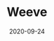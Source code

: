 ---
title: Weeve
status: publish
date: 2020-09-24
slug: Weeve is a platform for collecting, analyzing, and sharing IoT data insights || Data Solutions partner (Germany)
website: https://medium.com/weeves-world/iotex-weeve-partnering-to-enable-trusted-iot-data-marketplaces-fd9b211036eb
twitter:
logo:
featured_img: https://wp.gcap1.iotex.io/wp-content/uploads/2020/10/weeve.jpg
telegram:
---